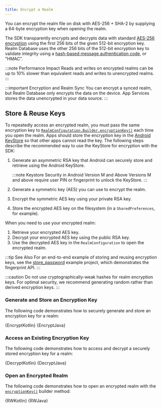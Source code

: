 ```yaml
---
title: Encrypt a Realm
---
```


You can encrypt the realm file on disk with AES-256 +
SHA-2 by supplying a 64-byte encryption key when opening the realm.

The SDK transparently encrypts and decrypts data with standard
[AES-256 encryption](https://en.wikipedia.org/wiki/Advanced_Encryption_Standard)
using the first 256 bits of the given 512-bit encryption key. Realm
Database uses the other 256 bits of the 512-bit encryption key to validate
integrity using a [hash-based message authentication code](https://en.wikipedia.org/wiki/HMAC),
or "HMAC".

:::note Performance Impact
Reads and writes on encrypted realms can be up to 10%
slower than equivalent reads and writes to unencrypted realms.
:::

:::important Encryption and Realm Sync
You can encrypt a synced realm, but Realm Database only encrypts the
data on the device. App Services stores the data unencrypted in your
data source.
:::

## Store & Reuse Keys

To repeatedly access an encrypted realm, you must pass the same
encryption key to [`RealmConfiguration.Builder.encryptionKey()`](https://docs.mongodb.com/realm-sdks/java/latest/io/realm/RealmConfiguration.Builder.html#encryptionKey-byte:A-) each
time you open the realm. Apps should store the encryption key in the
[Android KeyStore](https://developer.android.com/training/articles/keystore.html)
so that other apps cannot read the key. The following steps describe the
recommended way to use the KeyStore for encryption with the SDK:

1. Generate an asymmetric RSA key that Android can securely store and
   retrieve using the Android KeyStore.

   :::note Keystore Security in Android Version M and Above
   Versions M and above require user PIN or fingerprint to unlock
   the KeyStore.
   :::

1. Generate a symmetric key (AES) you can use to encrypt the realm.

1. Encrypt the symmetric AES key using your private RSA key.

1. Store the encrypted AES key on the filesystem (in a
   `SharedPreferences`, for example).

When you need to use your encrypted realm:

1. Retrieve your encrypted AES key.
1. Decrypt your encrypted AES key using the public RSA key.
1. Use the decrypted AES key in the `RealmConfiguration` to open the
   encrypted realm.

:::tip See Also
For an end-to-end example of storing and reusing encryption keys, see
the [store_password](https://github.com/realm/realm-java/tree/feature/example/store_password/examples/StoreEncryptionPassword)
example project, which demonstrates the fingerprint API.
:::

:::caution
Do not use cryptographically-weak hashes for realm encryption keys.
For optimal security, we recommend generating random rather than derived
encryption keys.
:::

### Generate and Store an Encryption Key

The following code demonstrates how to securely generate and store an
encryption key for a realm:

<Tabs groupId="java-sdk-languages">
    <TabItem value="kotlin" label="Kotlin">
        <CodeBlock language="kotlin">{EncryptKotlin}</CodeBlock>
    </TabItem>
    <TabItem value="java" label="Java">
        <CodeBlock language="java">{EncryptJava}</CodeBlock>
    </TabItem>
</Tabs>

### Access an Existing Encryption Key

The following code demonstrates how to access and decrypt a securely
stored encryption key for a realm:

<Tabs groupId="java-sdk-languages">
    <TabItem value="kotlin" label="Kotlin">
        <CodeBlock language="kotlin">{DecryptKotlin}</CodeBlock>
    </TabItem>
    <TabItem value="java" label="Java">
        <CodeBlock language="java">{DecryptJava}</CodeBlock>
    </TabItem>
</Tabs>

### Open an Encrypted Realm

The following code demonstrates how to open an encrypted realm with
the [`encryptionKey()`](https://docs.mongodb.com/realm-sdks/java/latest/io/realm/mongodb/sync/SyncConfiguration.Builder.html#encryptionKey-byte:A-)
builder method:

<Tabs groupId="java-sdk-languages">
    <TabItem value="kotlin" label="Kotlin">
        <CodeBlock language="kotlin">{RWKotlin}</CodeBlock>
    </TabItem>
    <TabItem value="java" label="Java">
        <CodeBlock language="java">{RWJava}</CodeBlock>
    </TabItem>
</Tabs>
